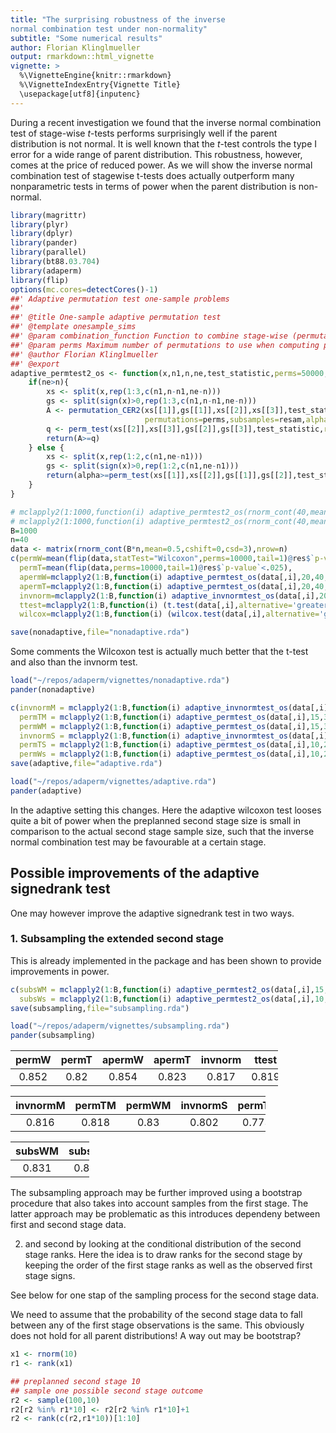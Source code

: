 ```yaml
---
title: "The surprising robustness of the inverse
normal combination test under non-normality"
subtitle: "Some numerical results"
author: Florian Klinglmueller
output: rmarkdown::html_vignette
vignette: >
  %\VignetteEngine{knitr::rmarkdown}
  %\VignetteIndexEntry{Vignette Title}
  \usepackage[utf8]{inputenc}
---
```


During a recent investigation we found that the inverse normal
combination test of stage-wise $t$-tests performs surprisingly well if
the parent distribution is not normal. It is well known that the
$t$-test controls the type I error for a wide range of parent
distribution. This robustness, however, comes at the price of reduced
power. As we will show the inverse normal combination test of
stagewise t-tests does actually outperform many nonparametric tests
in terms of power when the parent distribution is non-normal.

```r
library(magrittr)
library(plyr)
library(dplyr)
library(pander)
library(parallel)
library(bt88.03.704)
library(adaperm)
library(flip)
options(mc.cores=detectCores()-1)
##' Adaptive permutation test one-sample problems
##'
##' @title One-sample adaptive permutation test
##' @template onesample_sims
##' @param combination_function Function to combine stage-wise (permutation) p-values
##' @param perms Maximum number of permutations to use when computing permutation p-values and conditional error rates
##' @author Florian Klinglmueller
##' @export
adaptive_permtest2_os <- function(x,n1,n,ne,test_statistic,perms=50000,resam=100,alpha=0.025){
    if(ne>n){
        xs <- split(x,rep(1:3,c(n1,n-n1,ne-n)))
        gs <- split(sign(x)>0,rep(1:3,c(n1,n-n1,ne-n)))
        A <- permutation_CER2(xs[[1]],gs[[1]],xs[[2]],xs[[3]],test_statistic,one_sample=TRUE,restricted=FALSE,
                              permutations=perms,subsamples=resam,alpha=alpha)
        q <- perm_test(xs[[2]],xs[[3]],gs[[2]],gs[[3]],test_statistic,restricted=FALSE,B=perms)
        return(A>=q)
    } else {
        xs <- split(x,rep(1:2,c(n1,ne-n1)))
        gs <- split(sign(x)>0,rep(1:2,c(n1,ne-n1)))
        return(alpha>=perm_test(xs[[1]],xs[[2]],gs[[1]],gs[[2]],test_statistic,restricted=FALSE,B=perms))
    }
}

```

```r
# mclapply2(1:1000,function(i) adaptive_permtest2_os(rnorm_cont(40,mean=.5,cshift=0,csd=3),10,20,40,diffmean,perms=10000,resam=10)) %>% unlist %>% mean
# mclapply2(1:1000,function(i) adaptive_permtest2_os(rnorm_cont(40,mean=.2,cshift=0,csd=3),20,40,40,signedranks,perms=10000,resam=10)) %>% unlist %>% mean
B=1000
n=40
data <- matrix(rnorm_cont(B*n,mean=0.5,cshift=0,csd=3),nrow=n)
c(permW=mean(flip(data,statTest="Wilcoxon",perms=10000,tail=1)@res$`p-value`<.025),
  permT=mean(flip(data,perms=10000,tail=1)@res$`p-value`<.025),
  apermW=mclapply2(1:B,function(i) adaptive_permtest_os(data[,i],20,40,40,signedranks,perms=10000),mc.progress=F) %>% unlist %>% mean,
  apermT=mclapply2(1:B,function(i) adaptive_permtest_os(data[,i],20,40,40,diffmean,perms=10000),mc.progress=F) %>% unlist %>% mean,
  invnorm=mclapply2(1:B,function(i) adaptive_invnormtest_os(data[,i],20,40,40),mc.progress=F) %>% unlist %>% mean,
  ttest=mclapply2(1:B,function(i) (t.test(data[,i],alternative='greater')$p.value < 0.025),mc.progress=F) %>% unlist %>% mean,
  wilcox=mclapply2(1:B,function(i) (wilcox.test(data[,i],alternative='greater')$p.value < 0.025),mc.progress=F) %>% unlist %>% mean) -> nonadaptive

save(nonadaptive,file="nonadaptive.rda")
```
Some comments the Wilcoxon test is actually much better that the
t-test and also than the invnorm test.

```r
load("~/repos/adaperm/vignettes/nonadaptive.rda")
pander(nonadaptive)
```
```r
c(invnormM = mclapply2(1:B,function(i) adaptive_invnormtest_os(data[,i],15,30,40),mc.progress=F) %>% unlist %>% mean,
  permTM = mclapply2(1:B,function(i) adaptive_permtest_os(data[,i],15,30,40,diffmean,perms=10000),mc.progress=F) %>% unlist %>% mean,
  permWM = mclapply2(1:B,function(i) adaptive_permtest_os(data[,i],15,30,40,signedranks,perms=10000),mc.progress=F) %>% unlist %>% mean,
  invnormS = mclapply2(1:B,function(i) adaptive_invnormtest_os(data[,i],10,20,40),mc.progress=F) %>% unlist %>% mean,
  permTS = mclapply2(1:B,function(i) adaptive_permtest_os(data[,i],10,20,40,diffmean,perms=10000),mc.progress=F) %>% unlist %>% mean,
  permWs = mclapply2(1:B,function(i) adaptive_permtest_os(data[,i],10,20,40,signedranks,perms=10000),mc.progress=F) %>% unlist %>% mean) -> adaptive
save(adaptive,file="adaptive.rda")
```
```r
load("~/repos/adaperm/vignettes/adaptive.rda")
pander(adaptive)
```

In the adaptive setting this
changes. Here the adaptive wilcoxon test looses quite a bit of power
when the preplanned second stage size is small in comparison to the
actual second stage sample size, such that the inverse normal
combination test may be favourable at a certain stage.


## Possible improvements of the adaptive signedrank test

One may however improve the adaptive signedrank test in two
ways.

### 1. Subsampling the extended second stage


This is already implemented in the package and has been shown to
provide improvements in power.

```r
c(subsWM = mclapply2(1:B,function(i) adaptive_permtest2_os(data[,i],15,30,40,signedranks,perms=10000),mc.progress=F) %>% unlist %>% mean,
  subsWs = mclapply2(1:B,function(i) adaptive_permtest2_os(data[,i],10,20,40,signedranks,perms=10000,resam=1000),mc.progress=F) %>% unlist %>% mean) -> subsampling
save(subsampling,file="subsampling.rda")
```

```r
load("~/repos/adaperm/vignettes/subsampling.rda")
pander(subsampling)
```


------------------------------------------------------------
 permW   permT   apermW   apermT   invnorm   ttest   wilcox 
------- ------- -------- -------- --------- ------- --------
 0.852   0.82    0.854    0.823     0.817    0.819   0.856  
------------------------------------------------------------

---------------------------------------------------------
 invnormM   permTM   permWM   invnormS   permTS   permWs 
---------- -------- -------- ---------- -------- --------
  0.816     0.818     0.83     0.802     0.773     0.8   
---------------------------------------------------------

-----------------
 subsWM   subsWs 
-------- --------
 0.831    0.805 
-----------------


The subsampling approach may be further improved using a
bootstrap procedure that also takes into account samples from the
first stage. The latter approach may be problematic as this introduces
dependeny between first and second stage data.


2. and second by looking at the conditional distribution of the
second stage ranks. Here the idea is to draw ranks for the second
stage by keeping the order of the first stage ranks as well as the
observed first stage signs.


See below for one stap of the sampling process for the second stage
data.

We need to assume that the probability of the second stage data to
fall between any of the first stage observations is the same. This
obviously does not hold for all parent distributions! A way out may be
bootstrap?


```r
x1 <- rnorm(10)
r1 <- rank(x1)

## preplanned second stage 10
## sample one possible second stage outcome
r2 <- sample(100,10)
r2[r2 %in% r1*10] <- r2[r2 %in% r1*10]+1
r2 <- rank(c(r2,r1*10))[1:10]

```
